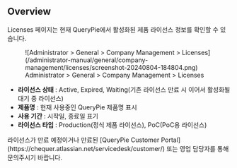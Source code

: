 
## Overview

Licenses 페이지는 현재 QueryPie에서 활성화된 제품 라이선스 정보를 확인할 수 있습니다.

<figure data-layout="center" data-align="center">
![Administrator &gt; General &gt; Company Management &gt; Licenses](/administrator-manual/general/company-management/licenses/screenshot-20240804-184804.png)
<figcaption>
Administrator &gt; General &gt; Company Management &gt; Licenses
</figcaption>
</figure>

*  **라이선스 상태** : Active, Expired, Waiting(기존 라이선스 만료 시 이어서 활성화될 대기 중 라이선스)
*  **제품명** : 현재 사용중인 QueryPie 제품명 표시
*  **사용 기간** : 시작일, 종료일 표기
*  **라이선스 타입** : Production(정식 제품 라이선스), PoC(PoC용 라이선스)

<Callout type="info">
라이선스가 만료 예정이거나 만료된 [QueryPie Customer Portal](https://chequer.atlassian.net/servicedesk/customer/) 또는 영업 담당자를 통해 문의주시기 바랍니다.
</Callout>


